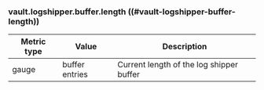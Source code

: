 ### vault.logshipper.buffer.length ((#vault-logshipper-buffer-length))

Metric type | Value          | Description
----------- | -------------- | -----------
gauge       | buffer entries | Current length of the log shipper buffer